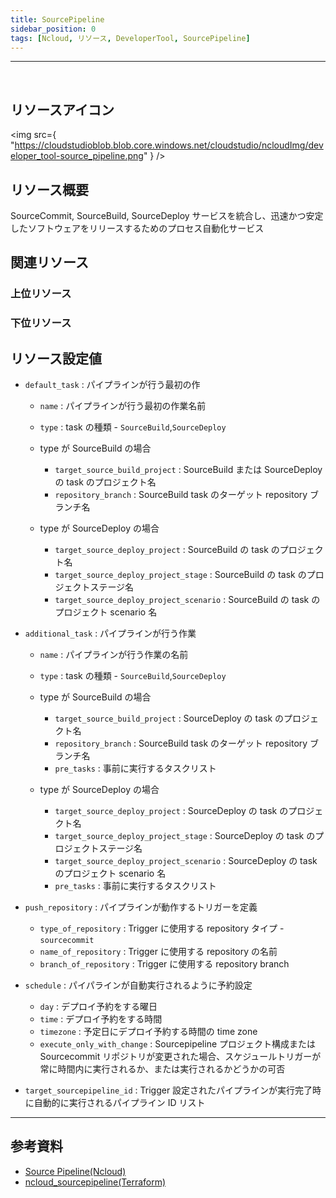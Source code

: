```yaml
---
title: SourcePipeline
sidebar_position: 0
tags: [Ncloud, リソース, DeveloperTool, SourcePipeline]
---
```


<hr />
<br />

## リソースアイコン

<img
    src={
        "https://cloudstudioblob.blob.core.windows.net/cloudstudio/ncloudImg/developer_tool-source_pipeline.png"
    }
/>

## リソース概要

SourceCommit, SourceBuild, SourceDeploy サービスを統合し、迅速かつ安定したソフトウェアをリリースするためのプロセス自動化サービス

## 関連リソース

### 上位リソース

### 下位リソース

## リソース設定値

-   `default_task` : パイプラインが行う最初の作

    -   `name` : パイプラインが行う最初の作業名前
    -   `type` : task の種類 - `SourceBuild`,`SourceDeploy`

    -   type が SourceBuild の場合

        -   `target_source_build_project` : SourceBuild または SourceDeploy の task のプロジェクト名
        -   `repository_branch` : SourceBuild task のターゲット repository ブランチ名

    -   type が SourceDeploy の場合
        -   `target_source_deploy_project` : SourceBuild の task のプロジェクト名
        -   `target_source_deploy_project_stage` : SourceBuild の task のプロジェクトステージ名
        -   `target_source_deploy_project_scenario` : SourceBuild の task のプロジェクト scenario 名

-   `additional_task` : パイプラインが行う作業

    -   `name` : パイプラインが行う作業の名前
    -   `type` : task の種類 - `SourceBuild`,`SourceDeploy`

    -   type が SourceBuild の場合

        -   `target_source_build_project` : SourceDeploy の task のプロジェクト名
        -   `repository_branch` : SourceBuild task のターゲット repository ブランチ名
        -   `pre_tasks` : 事前に実行するタスクリスト

    -   type が SourceDeploy の場合
        -   `target_source_deploy_project` : SourceDeploy の task のプロジェクト名
        -   `target_source_deploy_project_stage` : SourceDeploy の task のプロジェクトステージ名
        -   `target_source_deploy_project_scenario` : SourceDeploy の task のプロジェクト scenario 名
        -   `pre_tasks` : 事前に実行するタスクリスト

-   `push_repository` : パイプラインが動作するトリガーを定義

    -   `type_of_repository` : Trigger に使用する repository タイプ - `sourcecommit`
    -   `name_of_repository` : Trigger に使用する repository の名前
    -   `branch_of_repository` : Trigger に使用する repository branch

-   `schedule` : パイパラインが自動実行されるように予約設定

    -   `day` : デプロイ予約をする曜日
    -   `time` : デプロイ予約をする時間
    -   `timezone` : 予定日にデプロイ予約する時間の time zone
    -   `execute_only_with_change` : Sourcepipeline プロジェクト構成または Sourcecommit リポジトリが変更された場合、スケジュールトリガーが常に時間内に実行されるか、または実行されるかどうかの可否

-   `target_sourcepipeline_id` : Trigger 設定されたパイプラインが実行完了時に自動的に実行されるパイプライン ID リスト

---

## 参考資料

-   [Source Pipeline(Ncloud)](https://www.ncloud.com/product/devTools/sourcePipeline)
-   [ncloud_sourcepipeline(Terraform)](https://registry.terraform.io/providers/NaverCloudPlatform/ncloud/latest/docs/resources/sourcepipeline_project)
